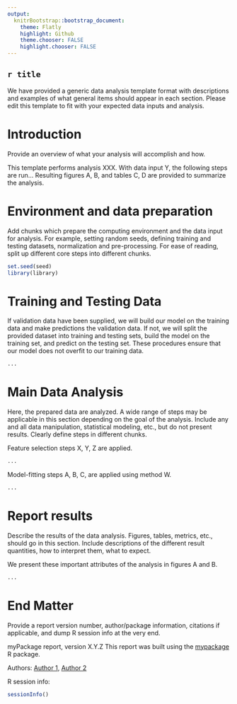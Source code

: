 ```yaml
---
output:
  knitrBootstrap::bootstrap_document:
    theme: Flatly
    highlight: Github
    theme.chooser: FALSE
    highlight.chooser: FALSE
---
```


`r title`
---------------------------------------

We have provided a generic data analysis template format with descriptions and examples of what general items should appear in each section. Please edit this template to 
fit with your expected data inputs and analysis.


# Introduction

Provide an overview of what your analysis will accomplish and how.

This template performs analysis XXX. With data input Y, the following steps are run... Resulting figures A, B, and tables C, D are provided to summarize the analysis.

# Environment and data preparation

Add chunks which prepare the computing environment and the data input for analysis. For example, setting random seeds, defining training and testing datasets, normalization and pre-processing.
For ease of reading, split up different core steps into different chunks.

```r
set.seed(seed)
library(library)
```

# Training and Testing Data

If validation data have been supplied, we will build our model on the training data and make predictions the validation data. If not, we will split the provided dataset
into training and testing sets, build the model on the training set, and predict on the testing set. These procedures ensure that our model does not overfit to our 
training data.

```r

...

```


# Main Data Analysis

Here, the prepared data are analyzed. A wide range of steps may be applicable in this section depending on the goal of the analysis. Include any and all data manipulation, 
statistical modeling, etc., but do not present results. Clearly define steps in different chunks.

Feature selection steps X, Y, Z are applied.
```r

...

```

Model-fitting steps A, B, C, are applied using method W.
```r

...

```

# Report results

Describe the results of the data analysis. Figures, tables, metrics, etc., should go in this section. Include descriptions of the different result quantities, how to 
interpret them, what to expect.

We present these important attributes of the analysis in figures A and B.

```r

...

```

# End Matter

Provide a report version number, author/package information, citations if applicable, and dump R session info at the very end.

myPackage report, version X.Y.Z
This report was built using the [mypackage](https://mypackage) R package.

Authors: [Author 1](http://author1.website), [Author 2](http://author2.website)

R session info:

```r
sessionInfo()
```